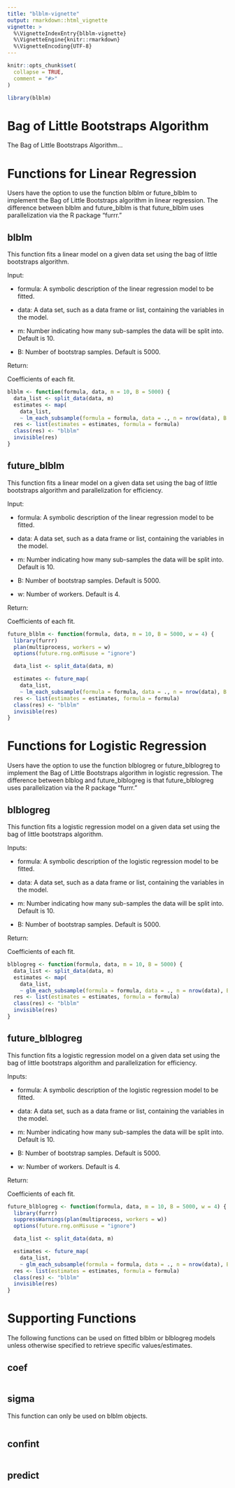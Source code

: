 ```yaml
---
title: "blblm-vignette"
output: rmarkdown::html_vignette
vignette: >
  %\VignetteIndexEntry{blblm-vignette}
  %\VignetteEngine{knitr::rmarkdown}
  %\VignetteEncoding{UTF-8}
---
```


```r
knitr::opts_chunk$set(
  collapse = TRUE,
  comment = "#>"
)
```

```r
library(blblm)
```

# Bag of Little Bootstraps Algorithm
The Bag of Little Bootstraps Algorithm...

# Functions for Linear Regression
Users have the option to use the function blblm or future_blblm to implement the Bag of Little Bootstraps algorithm in linear regression. The difference between blblm and future_blblm is that future_blblm uses parallelization via the R package "furrr."

## blblm
This function fits a linear model on a given data set using the bag of little bootstraps algorithm.

Input:

- formula: A symbolic description of the linear regression model to be fitted.

- data: A data set, such as a data frame or list, containing the variables in the model.

- m: Number indicating how many sub-samples the data will be split into. Default is 10.

- B: Number of bootstrap samples. Default is 5000.

Return:

Coefficients of each fit.

```r
blblm <- function(formula, data, m = 10, B = 5000) {
  data_list <- split_data(data, m)
  estimates <- map(
    data_list,
    ~ lm_each_subsample(formula = formula, data = ., n = nrow(data), B = B))
  res <- list(estimates = estimates, formula = formula)
  class(res) <- "blblm"
  invisible(res)
}
```

## future_blblm
This function fits a linear model on a given data set using the bag of little bootstraps algorithm and parallelization for efficiency.

Input:

- formula: A symbolic description of the linear regression model to be fitted.

- data: A data set, such as a data frame or list, containing the variables in the model.

- m: Number indicating how many sub-samples the data will be split into. Default is 10.

- B: Number of bootstrap samples. Default is 5000.

- w: Number of workers. Default is 4.

Return:

Coefficients of each fit.

```r
future_blblm <- function(formula, data, m = 10, B = 5000, w = 4) {
  library(furrr)
  plan(multiprocess, workers = w)
  options(future.rng.onMisuse = "ignore")

  data_list <- split_data(data, m)

  estimates <- future_map(
    data_list,
    ~ lm_each_subsample(formula = formula, data = ., n = nrow(data), B = B))
  res <- list(estimates = estimates, formula = formula)
  class(res) <- "blblm"
  invisible(res)
}
```


# Functions for Logistic Regression
Users have the option to use the function blblogreg or future_blblogreg to implement the Bag of Little Bootstraps algorithm in logistic regression. The difference between blblog and future_blblogreg is that future_blblogreg uses parallelization via the R package "furrr."

## blblogreg
This function fits a logistic regression model on a given data set using the bag of little bootstraps algorithm.

Inputs:

- formula: A symbolic description of the logistic regression model to be fitted.

- data: A data set, such as a data frame or list, containing the variables in the model.

- m: Number indicating how many sub-samples the data will be split into. Default is 10.

- B: Number of bootstrap samples. Default is 5000.

Return:

Coefficients of each fit.

```r
blblogreg <- function(formula, data, m = 10, B = 5000) {
  data_list <- split_data(data, m)
  estimates <- map(
    data_list,
    ~ glm_each_subsample(formula = formula, data = ., n = nrow(data), B = B))
  res <- list(estimates = estimates, formula = formula)
  class(res) <- "blblm"
  invisible(res)
}
```

## future_blblogreg
This function fits a logistic regression model on a given data set using the bag of little bootstraps algorithm and parallelization for efficiency.

Inputs:

- formula: A symbolic description of the logistic regression model to be fitted.

- data: A data set, such as a data frame or list, containing the variables in the model.

- m: Number indicating how many sub-samples the data will be split into. Default is 10.

- B: Number of bootstrap samples. Default is 5000.

- w: Number of workers. Default is 4.

Return:

Coefficients of each fit.

```r
future_blblogreg <- function(formula, data, m = 10, B = 5000, w = 4) {
  library(furrr)
  suppressWarnings(plan(multiprocess, workers = w))
  options(future.rng.onMisuse = "ignore")

  data_list <- split_data(data, m)

  estimates <- future_map(
    data_list,
    ~ glm_each_subsample(formula = formula, data = ., n = nrow(data), B = B))
  res <- list(estimates = estimates, formula = formula)
  class(res) <- "blblm"
  invisible(res)
}
```

# Supporting Functions
The following functions can be used on fitted blblm or blblogreg models unless otherwise specified to retrieve specific values/estimates.

## coef
```r
```

## sigma
This function can only be used on blblm objects.

```r
```

## confint
```r
```

## predict
```r
```
